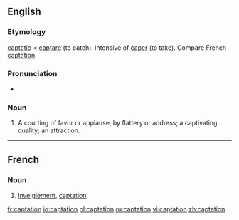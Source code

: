 ==English==
{{rfc|copyvio?}}

===Etymology===
{{L.}} [[captatio]] < [[captare]] (to catch), intensive of [[caper]] (to take). Compare French [[#French|captation]].

===Pronunciation===
*{{IPA|\kæp'teɪʃən\}}

===Noun===
{{en-noun}}

# {{obsolete}} A courting of favor or applause, by flattery or address; a captivating quality; an attraction.

----

==French==

===Noun===
{{fr-noun|f}}

# {{law|lang=fr}} [[inveiglement]], [[#English|captation]].

[[fr:captation]]
[[io:captation]]
[[pl:captation]]
[[ru:captation]]
[[vi:captation]]
[[zh:captation]]
